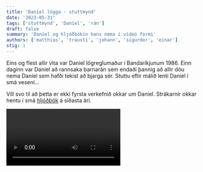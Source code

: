 ```yaml
---
title: 'Daníel lögga - stuttmynd'
date: '2023-05-31'
tags: ['stuttmynd', 'Daníel', 'rán']
draft: false
summary: 'Daníel og hljóðbókin hans nema í vídeó formi'
authors: ['matthias', 'trausti', 'johann', 'sigurdor', 'einar']
stig: 1
---
```


Eins og flest allir vita var Daníel lögreglumaður
í Bandaríkjunum 1986. Einn daginn var Daníel að rannsaka
barnarán sem endaði þannig að allir dóu nema Daníel sem
hafði tekist að bjarga sér. Stuttu eftir málið
lenti Daníel í smá veseni...

Vill svo til að þetta er ekki fyrsta verkefnið okkar
um Daníel. Strákarnir okkar hentu í smá
[hljóðbók](/verkefni/daniel-hljodbok) á síðasta ári.

<Video id="RNbg_K42qs4" myndatextar />
